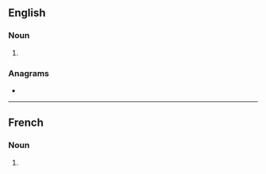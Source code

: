 ==English==

===Noun===
{{head|en|noun form}}

# {{plural of|en|ogre}}

===Anagrams===
* {{anagrams|en|a=egors|Geros|Goers|Grose|Regos|ergos|goers|gores|gorse|regos|roges|soger}}

----

==French==

===Noun===
{{head|fr|noun form|g=m}}

# {{plural of|fr|ogre}}